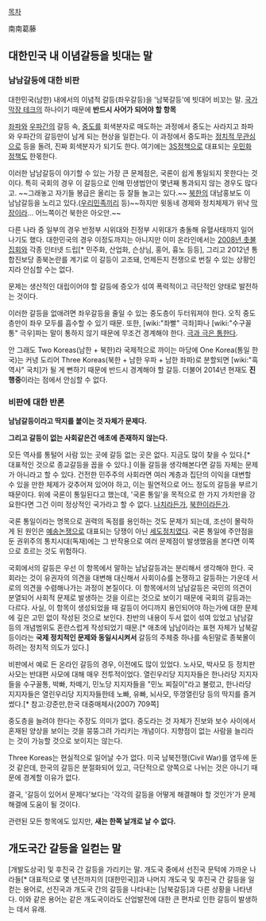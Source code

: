 [[목차]]

南南葛藤

== 대한민국 내 이념갈등을 빗대는 말 ==
=== 남남갈등에 대한 비판 ===
대한민국(남한) 내에서의 이념적 갈등(좌우갈등)을 '남북갈등'에 빗대어 비꼬는 말. [[국가 막장 테크]]의 하나이기 때문에 '''반드시 사어가 되어야 할 항목'''

[[좌파]]와 [[우파]]간의 갈등 속, [[중도]]를 회색분자로 매도하는 과정에서 중도는 사라지고 좌파와 우파간의 갈등만이 남게 되는 현상을 일컫는다. 이 과정에서 중도파는 [[정치적 무관심]]으로 등을 돌려, 진짜 회색분자가 되기도 한다. 여기에는 [[3S정책]]으로 대표되는 [[우민화 정책]]도 한몫한다.

이러한 남남갈등이 야기할 수 있는 가장 큰 문제점은, 국론이 쉽게 통일되지 못한다는 것이다. 특히 국회의 경우 이 갈등으로 인해 민생법안이 몇년째 통과되지 않는 경우도 많다고. ~~그래놓고 자기들 봉급은 올리는 등 잘들 놀고는 있다.~~ [[북한]]의 대남홍보도 이 남남갈등을 노리고 있다.([[우리민족끼리]] 등)~~하지만 윗동네 경제와 정치체제가 위낙 [[막장]]이라... 어느쪽이건 북한은 아오안.~~

다른 나라 중 일부의 경우 반정부 시위대와 친정부 시위대가 충돌해 유혈사태까지 일어나기도 했다. 대한민국의 경우 이정도까지는 아니지만 이미 온라인에서는 [[2008년 촛불집회]]와 각종 인터넷 드립[* 민주화, 산업화, 슨상님, 홍어, 흉노 등등], 그리고 2012년 통합진보당 종북논란를 계기로 이 갈등이 고조돼, 언제든지 전쟁으로 번질 수 있는 상황인지라 안심할 수는 없다.

문제는 생산적인 대립이어야 할 갈등에 증오가 섞여 폭력적이고 극단적인 양태로 발전하는 것이다.

이러한 갈등을 없애려면 좌우갈등을 줄일 수 있는 중도층이 두터워져야 한다. 오직 중도층만이 좌우 모두를 흡수할 수 있기 때문. 또한, [wiki:"좌빨" 극좌]파나 [wiki:"수구꼴통" 극우]파는 말이 통하지 않기 때문에 무조건 경계해야 한다. [[극과 극은 통한다]].

안 그래도 Two Koreas(남한 + 북한)라 국제적으로 까이는 마당에 One Korea(통일 한국)는 커녕 도리어 Three Koreas(북한 + 남한 우파 + 남한 좌파)로 분할되면 [wiki:"흑역사" 국치]가 될 게 뻔하기 때문에 반드시 경계해야 할 갈등. 더불어 2014년 현재도 '''진행중'''이라는 점에서 안심할 수 없다.

=== 비판에 대한 반론 ===
'''남남갈등이라고 딱지를 붙이는 것 자체가 문제다.'''

'''그리고 갈등이 없는 사회같은건 애초에 존재하지 않는다.'''

모든 역사를 통털어 사람 있는 곳에 갈등 없는 곳은 없다. 지금도 많이 찾을 수 있다.[* 대표적인 것으로 종교갈등을 꼽을 수 있다.] 이들 갈등을 생각해본다면 갈등 자체는 문제가 아니라고 할 수 있다. 건전한 민주주의 사회라면 여러 계층과 집단의 이익을 대변할 수 있을 만한 체제가 갖추어져 있어야 하고, 이는 필연적으로 어느 정도의 갈등을 부르기 때문이다. 위에 국론이 통일된다고 했는데, '국론 통일'을 목적으로 한 가지 가치만을 강요한다면 그건 이미 정상적인 국가라고 할 수 없다. [[나치]]라든가, [[북한]]이라든가.

국론 통일이라는 명목으로 권력의 독점를 용인하는 것도 문제가 되는데, 조선이 몰락하게 된 원인은 [[예송논쟁]]으로 대표되는 당쟁이 아닌 [[세도정치]]였다. 국론 통일에 주안점을 둔 권위주의 통치시대(독재)에는 그 반작용으로 여러 문제점이 발생했음을 본다면 이쪽으로 흐르는 것도 위험하다.

국회에서의 갈등은 우선 이 항목에서 말하는 남남갈등과는 분리해서 생각해야 한다. 국회라는 것이 유권자의 의견을 대변해 대신해서 사회이슈를 논쟁하고 갈등하는 가운데 서로의 의견을 수렴해나가는 과정이 본질이다. 이 항목에서의 남남갈등은 국민의 의견이 분열되어 사회적 문제로 발생하는 것을 이르는 것으로 보이기 때문에 국회의 갈등과는 다르다. 사실, 이 항목이 생성되었을 때 갈등이 어디까지 용인되어야 하는가에 대한 문제에 깊은 고민 없이 작성된 것으로 보인다. 찬반의 내용이 두서 없이 섞여 있었고 남남갈등의 개념범위도 혼란스럽게 작성되었기 때문.[* 애초에 남남이라는 표현 자체가 남북갈등이라는 '''국제 정치적인 문제와 동일시시켜서''' 갈등의 주체중 하나를 속된말로 종북몰이 하려는 정치적 의도가 있다.] 

비판에서 예로 든 온라인 갈등의 경우, 이전에도 많이 있었다. 노사모, 박사모 등 정치판 사모는 반대편 사모에 대해 매우 전투적이었다. 열린우리당 지지자들은 한나라당 지지자들을 수구꼴통, 박빠, 차떼기, 민노당 지지자들을 "민노 찌질이"라고 불렀고, 한나라당 지지자들은 열린우리당 지지자들한테 노빠, 유빠, 뇌사모, 뚜껑열린당 등의 딱지를 즐겨 썼다.[* 참고:강준만,한국 대중매체사(2007) 709쪽]

중도층을 늘려야 한다는 주장도 의미가 없다. 중도라는 것 자체가 진보와 보수 사이에서 혼재된 양상을 보이는 것을 뭉뚱그려 가리키는 개념이다. 지향점이 없는 사람을 늘리라는 것이 가능할 것으로 보이지는 않는다.

Three Koreas는 현실적으로 일어날 수가 없다. 미국 남북전쟁(Civil War)를 염두에 둔 것 같은데, 한국의 갈등은 분절화되어 있고, 극단적으로 양쪽으로 나뉘는 것은 아니기 때문에 경계할 이유가 없다.

결국, '갈등이 있어서 문제다'보다는 '각각의 갈등을 어떻게 해결해야 할 것인가'가 문제 해결에 도움이 될 것이다.

관련된 모든 항목에도 있지만, '''새는 한쪽 날개로 날 수 없다.'''
== 개도국간 갈등을 일컫는 말 ==
[개발도상국] 및 후진국 간 갈등을 가리키는 말. 개도국 중에서 선진국 문턱에 가까운 나라들[* 대표적으로 몇 년전까지의 [대한민국]]과 나머지 개도국 및 후진국 간 갈등을 일컫는 용어로, 선진국과 개도국 간의 갈등을 나타내는 [남북갈등]과 다른 상황을 나타낸다. 이와 같은 용어는 같은 개도국이라도 산업발전에 대한 큰 편차로 인한 갈등이 발생하는 데서 유래.
